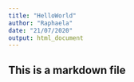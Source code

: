 ```yaml
---
title: "HelloWorld"
author: "Raphaela"
date: "21/07/2020"
output: html_document
---
```


## This is a markdown file

